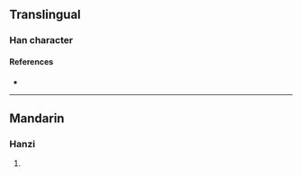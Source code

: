 {{character info/new}}
==Translingual==

===Han character===
{{Han char|rn=86|rad=火|as=08|sn=12|four=|canj=FHWJ|ids=⿰火卑}}

====References====
* {{Han ref|kx=0675.150|dkj=19151|hdz=32209.160|uh=7137|ud=28983}}

----

==Mandarin==

===Hanzi===
{{cmn-hanzi|pin=[[pí]] ([[pi2]])|wg=p'i<sup>2</sup>}}

# {{rfdef|cmn|sort=火08}}